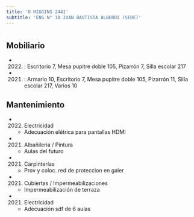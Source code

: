 ```yaml
---
title: 'O HIGGINS 2441'
subtitle: 'ENS N° 10 JUAN BAUTISTA ALBERDI (SEDE)'
---
```


#


## Mobiliario

*  (2022) : Escritorio 7, Mesa pupitre doble 105, Pizarrón 7, Silla escolar 217 

*  (2021) : Armario 10, Escritorio 7, Mesa pupitre doble 105, Pizarrón 11, Silla escolar 217, Varios 10 





## Mantenimiento

*  (2022) Electricidad 
    + Adecuación elétrica para pantallas HDMI

*  (2021) Albañileria / Pintura 
    + Aulas del futuro

*  (2021) Carpinterías 
    + Prov y coloc. red de proteccion en galer

*  (2021) Cubiertas / Impermeabilizaciones 
    + Impermeabilización de terraza

*  (2021) Electricidad 
    + Adecuación sdf de 6 aulas



